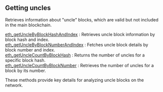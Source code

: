
## Getting uncles

Retrieves information about "uncle" blocks, which are valid but not included in the main blockchain.

[eth_getUncleByBlockHashAndIndex](/bsc-api/gettinguncles/eth_getUncleByBlockHashAndIndex) : Retrieves uncle block information by block hash and index. \
[eth_getUncleByBlockNumberAndIndex](/bsc-api/gettinguncles/eth_getUncleByBlockNumberAndIndex) : Fetches uncle block details by block number and index. \
[eth_getUncleCountByBlockHash](/bsc-api/gettinguncles/eth_getUncleCountByBlockHash) : Returns the number of uncles for a specific block hash. \
[eth_getUncleCountByBlockNumber](/bsc-api/gettinguncles/eth_getUncleCountByBlockNumber) : Retrieves the number of uncles for a block by its number.

These methods provide key details for analyzing uncle blocks on the network.

<Space h={16} />
<GetStarted />